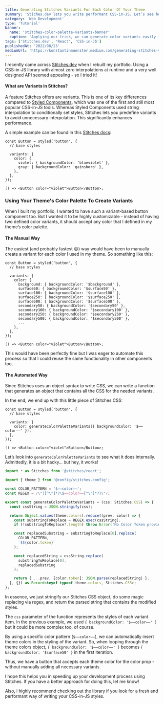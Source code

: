 ```yaml
---
title: Generating Stitches Variants For Each Color Of Your Theme
summary: 'Stiches.dev lets you write performant CSS-in-JS. Let’s see how we can speed up creating variants with your color palette!'
category: 'Web Development'
type: 'Tutorial'
banner:
  name: 'stitches-color-palette-variants-banner'
  caption: 'Applying our trick, we can generate color variants easily for all colors in our palette.'
tags: ['Stitches.dev', 'React', 'CSS-in-JS']
publishedAt: '2022/08/23'
mediumUrl: 'https://konstantinmuenster.medium.com/generating-stitches-variants-for-each-color-of-your-theme-35ceb697accf'
---
```



I recently came across [Stitches.dev](http://Stitches.dev) when I rebuilt my portfolio. Using a CSS-in-JS library with almost zero interpolations at runtime and a very well designed API seemed appealing - so I tried it!

#### What are Variants in Stitches?

A feature Stitches offers are variants. This is one of its key differences compared to [Styled Components](https://styled-components.com/), which was one of the first and still most popular CSS-in-JS tools. Whereas Styled Components used string interpolation to conditionally set styles, Stitches lets you predefine variants to avoid unnecessary interpolation. This significantly enhances performance.

A simple example can be found in this [Stitches docs](https://stitches.dev/docs/variants):

```tsx:Button.tsx
const Button = styled('button', {
  // base styles

  variants: {
    color: {
      violet: { backgroundColor: 'blueviolet' },
      gray: { backgroundColor: 'gainsboro' },
    },
  },
});

() => <Button color="violet">Button</Button>;
```

### Using Your Theme's Color Palette To Create Variants

When I built my portfolio, I wanted to have such a variant-based button component too. But I wanted it to be highly customizable - instead of having two defined color variants, it should accept any color that I defined in my theme’s color palette.

#### The Manual Way

The easiest (and probably fastest 😄) way would have been to manually create a variant for each color I used in my theme. So something like this:

```tsx:Button.tsx
const Button = styled('button', {
  // base styles

  variants: {
    color: {
      background: { backgroundColor: '$background' },
      surface50: { backgroundColor: '$surface50' },
      surface100: { backgroundColor: '$surface100' },
      surface250: { backgroundColor: '$surface250' },
      surface500: { backgroundColor: '$surface500' },
      secondary50: { backgroundColor: '$secondary50' },
      secondary100: { backgroundColor: '$secondary100' },
      secondary250: { backgroundColor: '$secondary250' },
      secondary500: { backgroundColor: '$secondary500' },
	  ...
    },
  },
});

() => <Button color="violet">Button</Button>;
```

This would have been perfectly fine but I was eager to automate this process so that I could reuse the same functionality in other components too.

#### The Automated Way

Since Stitches uses an object syntax to write CSS, we can write a function that generates an object that contains all the CSS for the needed variants.

In the end, we end up with this little piece of Stitches CSS:

```tsx:Button.tsx
const Button = styled('button', {
  // base styles

  variants: {
    color: generateColorPaletteVariants({ backgroundColor: '$––color––' }),
  },
});

() => <Button color="violet">Button</Button>;
```

Let’s look into `generateColorPaletteVariants` to see what it does internally. Admittedly, it is a bit hacky… but hey, it works!

```tsx:generateColorPaletteVariants.ts
import * as Stitches from '@stitches/react';

import { theme } from '@config/stitches.config';

const COLOR_PATTERN = '$––color––';
const REGEX = /\"([^\"]*?\$––color––[^\"]*?)\"/;

export const generateColorPaletteVariants = (css: Stitches.CSS) => {
  const cssString = JSON.stringify(css);

  return Object.values(theme.colors).reduce((prev, color) => {
    const substringToReplace = REGEX.exec(cssString);
    if (!substringToReplace?.length) throw Error('No Color Token provided.');

    const replacedSubstring = substringToReplace[0].replace(
      COLOR_PATTERN,
      `$${color.token}`
    );

    const replacedString = cssString.replace(
      substringToReplace[0],
      replacedSubstring
    );

    return { ...prev, [color.token]: JSON.parse(replacedString) };
  }, {}) as Record<keyof typeof theme.colors, Stitches.CSS>;
};
```

In essence, we just stringify our Stitches CSS object, do some magic replacing via regex, and return the parsed string that contains the modified styles.

The `css` parameter of the function represents the styles of each variant item. In the previous example, we used `{ backgroundColor: '$––color––' }` but it could be more complex too, of course.

By using a specific color pattern (`$––color––`), we can automatically insert theme colors in the styling of the variant. So, when looping through the theme colors object, `{ backgroundColor: '$––color––' }` becomes `{ backgroundColor: '$surface50' }` in the first iteration.

Thus, we have a button that accepts each theme color for the color prop - without manually adding all necessary variants.

I hope this helps you in speeding up your development process using Stitches. If you have a better approach for doing this, let me know!

Also, I highly recommend checking out the library if you look for a fresh and performant way of writing your CSS-in-JS styles.

